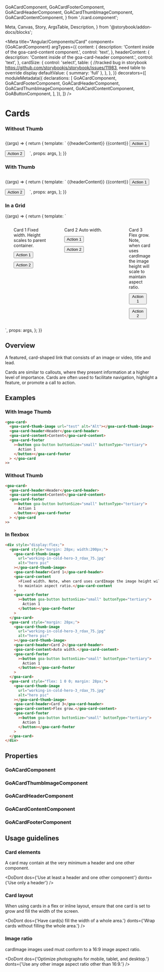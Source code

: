   GoACardComponent,
  GoACardFooterComponent,
  GoACardHeaderComponent,
  GoACardThumbImageComponent,
  GoACardContentComponent,
} from './card.component';

  Meta,
  Canvas,
  Story,
  ArgsTable,
  Description,
} from '@storybook/addon-docs/blocks';

<Meta
  title="Angular/Components/Card"
  component={GoACardComponent}
  argTypes={{
    content: {
      description: 'Content inside of the goa-card-content component.',
      control: 'text',
    },
    headerContent: {
      description: 'Content inside of the goa-card-header component.',
      control: 'text',
    },
    cardSize: {
      control: 'select',
      table: {
        //tracked bug in storybook https://github.com/storybookjs/storybook/issues/11983, need table to override display
        defaultValue: { summary: 'full' },
      },
    },
  }}
  decorators={[
    moduleMetadata({
      declarations: [
        GoACardComponent,
        GoACardFooterComponent,
        GoACardHeaderComponent,
        GoACardThumbImageComponent,
        GoACardContentComponent,
        GoAButtonComponent,
      ],
    }),
  ]}
/>

# Cards

### Without Thumb

<Canvas>
  <Story
    name="Without Thumb"
    height={400}
    args={{
      cardSize: 'full',
      headerContent: 'My card header.',
      content: 'My card content.',
    }}
  >
    {(args) => {
      return {
        template: `<goa-card [cardSize]="cardSize">
                        <goa-card-header>{{headerContent}}</goa-card-header>
                        <goa-card-content>{{content}}</goa-card-content>
                        <goa-card-footer>
                          <button style="margin: 12px 12px 0 0;" goa-button buttonSize="small" buttonType="tertiary">Action 1</button>
                          <button style="margin: 12px 12px 0 0;" goa-button buttonSize="small" buttonType="tertiary">Action 2</button>
                        </goa-card-footer>
                    </goa-card>`,
        props: args,
      };
    }}
  </Story>
</Canvas>

### With Thumb

<Canvas>
  <Story
    name="With Thumb"
    height={400}
    args={{
      cardSize: 'full',
      headerContent: 'My card header.',
      content: 'My card content.',
    }}
  >
    {(args) => {
      return {
        template: `<goa-card [cardSize]="cardSize">
                        <goa-card-thumb-image url="working-in-cold-hero-3_rdax_75.jpg" alt="hero pic"></goa-card-thumb-image>
                        <goa-card-header>{{headerContent}}</goa-card-header>
                        <goa-card-content>{{content}}</goa-card-content>
                        <goa-card-footer>
                          <button style="margin: 12px 12px 0 0;" goa-button buttonSize="small" buttonType="tertiary">Action 1</button>
                          <button style="margin: 12px 12px 0 0;" goa-button buttonSize="small" buttonType="tertiary">Action 2</button>
                        </goa-card-footer>
                    </goa-card>`,
        props: args,
      };
    }}
  </Story>
</Canvas>

### In a Grid

<Canvas>
  <Story name="In a flex-layout" height={400} args={{}}>
    {(args) => {
      return {
        template: `<div style="display:flex;">
                      <goa-card style="margin: 28px; width:200px;">
                          <goa-card-thumb-image url="working-in-cold-hero-3_rdax_75.jpg" alt="hero pic"></goa-card-thumb-image>
                          <goa-card-header>Card 1</goa-card-header>
                          <goa-card-content>Fixed width.  Height scales to parent container.</goa-card-content>
                        <goa-card-footer>
                          <button style="margin: 12px 12px 0 0;" goa-button buttonSize="small" buttonType="tertiary">Action 1</button>
                          <button style="margin: 12px 12px 0 0;" goa-button buttonSize="small" buttonType="tertiary">Action 2</button>
                        </goa-card-footer>
                      </goa-card>
                      <goa-card style="margin: 28px;">
                          <goa-card-thumb-image url="working-in-cold-hero-3_rdax_75.jpg" alt="hero pic"></goa-card-thumb-image>
                          <goa-card-header>Card 2</goa-card-header>
                          <goa-card-content>Auto width.</goa-card-content>
                        <goa-card-footer>
                          <button style="margin: 12px 12px 0 0;" goa-button buttonSize="small" buttonType="tertiary">Action 1</button>
                          <button style="margin: 12px 12px 0 0;" goa-button buttonSize="small" buttonType="tertiary">Action 2</button>
                        </goa-card-footer>
                      </goa-card>
                      <goa-card style="flex: 1 0 0; margin: 28px;">
                          <goa-card-thumb-image url="working-in-cold-hero-3_rdax_75.jpg" alt="hero pic"></goa-card-thumb-image>
                          <goa-card-header>Card 3</goa-card-header>
                          <goa-card-content>Flex grow.  Note, when card uses cardImage the image height will scale to maintain aspect ratio.</goa-card-content>
                        <goa-card-footer>
                          <button style="margin: 12px 12px 0 0;" goa-button buttonSize="small" buttonType="tertiary">Action 1</button>
                          <button style="margin: 12px 12px 0 0;" goa-button buttonSize="small" buttonType="tertiary">Action 2</button>
                        </goa-card-footer>
                      </goa-card>
                    </div>`,
        props: args,
      };
    }}
  </Story>
</Canvas>

## Overview

A featured, card-shaped link that consists of an image or video, title and lead.

Cards are similar to callouts, where they present information at a higher level of
importance. Cards are often used to facilitate navigation, highlight a feature, or
promote a call to action.

## Examples

### With Image Thumb

```html
<goa-card>
  <goa-card-thumb-image url="test" alt="Alt"></goa-card-thumb-image>
  <goa-card-header>Header</goa-card-header>
  <goa-card-content>Content</goa-card-content>
  <goa-card-footer
    ><button goa-button buttonSize="small" buttonType="tertiary">
      Action 1
    </button></goa-card-footer
  > </goa-card
>>
```

### Without Thumb

```html
<goa-card>
  <goa-card-header>Header</goa-card-header>
  <goa-card-content>Content</goa-card-content>
  <goa-card-footer
    ><button goa-button buttonSize="small" buttonType="tertiary">
      Action 1
    </button></goa-card-footer
  > </goa-card
>>
```

### In flexbox

```html
<div style="display:flex;">
  <goa-card style="margin: 28px; width:200px;">
    <goa-card-thumb-image
      url="working-in-cold-hero-3_rdax_75.jpg"
      alt="hero pic"
    ></goa-card-thumb-image>
    <goa-card-header>Card 1</goa-card-header>
    <goa-card-content
      >Fixed width. Note, when card uses cardImage the image height will scale
      to maintain aspect ratio.</goa-card-content
    >
    <goa-card-footer
      ><button goa-button buttonSize="small" buttonType="tertiary">
        Action 1
      </button></goa-card-footer
    >
  </goa-card>
  <goa-card style="margin: 28px;">
    <goa-card-thumb-image
      url="working-in-cold-hero-3_rdax_75.jpg"
      alt="hero pic"
    ></goa-card-thumb-image>
    <goa-card-header>Card 2</goa-card-header>
    <goa-card-content>Auto width.</goa-card-content>
    <goa-card-footer
      ><button goa-button buttonSize="small" buttonType="tertiary">
        Action 1
      </button></goa-card-footer
    >
  </goa-card>
  <goa-card style="flex: 1 0 0; margin: 28px;">
    <goa-card-thumb-image
      url="working-in-cold-hero-3_rdax_75.jpg"
      alt="hero pic"
    ></goa-card-thumb-image>
    <goa-card-header>Card 3</goa-card-header>
    <goa-card-content>Flex grow.</goa-card-content>
    <goa-card-footer
      ><button goa-button buttonSize="small" buttonType="tertiary">
        Action 1
      </button></goa-card-footer
    >
  </goa-card>
</div>
```

## Properties

### GoACardComponent

<Description of={GoACardComponent} />

### GoACardThumbImageComponent

<Description of={GoACardThumbImageComponent} />
<ArgsTable of={GoACardThumbImageComponent} />

### GoACardHeaderComponent

<Description of={GoACardHeaderComponent} />

### GoACardContentComponent

<Description of={GoACardContentComponent} />

### GoACardFooterComponent

<Description of={GoACardFooterComponent} />

## Usage guidelines

### Card elements

A card may contain at the very minimum a header and one other component.

<DoDont
  dos={'Use at least a header and one other component'}
  donts={'Use only a header'}
/>

### Card layout

When using cards in a flex or inline layout, ensure that one card is set to grow and fill the width of the screen.

<DoDont
  dos={'Have card(s) fill the width of a whole area.'}
  donts={'Wrap cards without filling the whole area.'}
/>

### Image ratio

cardImage images used must conform to a 16:9 image aspect ratio.

<DoDont
  dos={'Optimize photographs for mobile, tablet, and desktop.'}
  donts={'Use any other image aspect ratio other than 16:9.'}
/>
